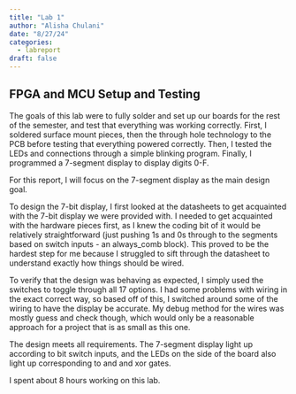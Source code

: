 ```yaml
---
title: "Lab 1"
author: "Alisha Chulani"
date: "8/27/24"
categories:
  - labreport
draft: false
---
```


## FPGA and MCU Setup and Testing

The goals of this lab were to fully solder and set up our boards for the rest of the semester, and test that everything was working correctly. First, I soldered surface mount pieces, then the through hole technology to the PCB before testing that everything powered correctly. Then, I tested the LEDs and connections through a simple blinking program. Finally, I programmed a 7-segment display to display digits 0-F. 

For this report, I will focus on the 7-segment display as the main design goal. 

To design the 7-bit display, I first looked at the datasheets to get acquainted with the 7-bit display we were provided with. I needed to get acquainted with the hardware pieces first, as I knew the coding bit of it would be relatively straightforward (just pushing 1s and 0s through to the segments based on switch inputs - an always_comb block). This proved to be the hardest step for me because I struggled to sift through the datasheet to understand exactly how things should be wired. 

To verify that the design was behaving as expected, I simply used the switches to toggle through all 17 options. I had some problems with wiring in the exact correct way, so based off of this, I switched around some of the wiring to have the display be accurate. My debug method for the wires was mostly guess and check though, which would only be a reasonable approach for a project that is as small as this one. 

The design meets all requirements. The 7-segment display light up according to bit switch inputs, and the LEDs on the side of the board also light up corresponding to and and xor gates. 

I spent about 8 hours working on this lab. 